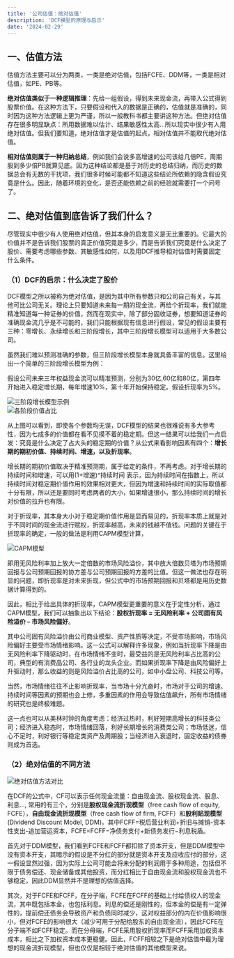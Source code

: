 ```yaml
---
title: '公司估值：绝对估值'
description: 'DCF模型的原理与启示'
date: '2024-02-29'
---
```


## 一、估值方法

估值方法主要可以分为两类，一类是绝对估值，包括FCFE、DDM等，一类是相对估值，如PE、PB等。

**绝对估值类似于一种逻辑推理**：先给一组假设，得到未来现金流，再带入公式得到股票价值。在这种方法下，只要假设和代入的数据是正确的，估值就是准确的，同时因为这种方法逻辑上更为严谨，所以一般教科书都主要讲这种方法。但绝对估值存在很多明显缺点：所用数据难以估计、结果敏感性太高…所以现实中很少有人用绝对估值。但我们要知道，绝对估值才是估值的起点，相对估值并不能取代绝对估值。

**相对估值则属于一种归纳总结**，例如我们会说多高增速的公司该给几倍PE，周期股到多少倍PB就算见底。因为这种结论都是基于对历史的总结归纳，而历史的数据总会有无数的干扰项，我们很多时候可能都不知道这些结论所依赖的隐含假设究竟是什么。因此，随着环境的变化，是否还能依赖之前的经验就需要打一个问号了。

## 二、绝对估值到底告诉了我们什么？

尽管现实中很少有人使用绝对估值，但其本身的启发意义是无比重要的。它最大的价值并不是告诉我们股票的真正价值究竟是多少，而是告诉我们究竟是什么决定了股价、需要考虑哪些参数、其敏感性如何，以及用DCF推导相对估值时需要固定什么条件。

### （1）DCF的启示：什么决定了股价

DCF模型之所以被称为绝对估值，是因为其中所有参数只和公司自己有关，与其他可比公司无关。理论上只要知道未来每一期的现金流，再给个折现率，我们就能精准知道每一种证券的价值，然而在现实中，除了部分固收证券，想要知道证券的准确现金流几乎是不可能的，我们只能根据现有信息进行假设，常见的假设主要有三种：零增长、永续增长和三阶段增长，其中三阶段增长模型可以适用于大多数公司。

虽然我们难以预测准确的参数，但三阶段增长模型本身就具备丰富的信息。这里给出一个简单的三阶段增长模型为例：

假设公司未来三年权益现金流可以精准预测，分别为30亿,60亿和80亿，第四年开始进入稳定增长期，每年增速10%，第十年开始保持稳定。假设折现率为5%。

<div style={{ display: 'flex', justifyContent: 'center', margin: '20px 0' }}>
  <img
    src="/images/blog/CompanyValuation1/1.png"
    alt="三阶段增长模型示例"
    style={{ maxWidth: '100%', height: 'auto' }}
  />
</div>

<div style={{ display: 'flex', justifyContent: 'center', margin: '20px 0' }}>
  <img
    src="/images/blog/CompanyValuation1/2.png"
    alt="各阶段价值占比"
    style={{ maxWidth: '100%', height: 'auto' }}
  />
</div>

从上图可以看到，即使各个参数均无误，DCF模型的结果也很难说有多大参考性，因为七成多的价值都在看不见摸不着的稳定期。但这一结果可以给我们一点启发：究竟是什么决定了占大头的稳定期的价值？从公式来看影响因素有四个：**增长期的期初价值、持续时间、增速，以及折现率**。

增长期的期初价值取决于精准预测期，属于给定的条件，不再考虑。对于增长期的持续时间和增速，可以用(1+增速)^持续时间 表示，因为持续时间在指数上，所以持续时间对稳定期价值作用的效果相对更大，但因为增速和持续时间的实际取值都十分有限，所以还是要同时考虑两者的大小，如果增速很小，那么持续时间的增长对价值的拉升也有限。

对于折现率，其本身大小对于稳定期价值作用是显而易见的，折现率本质上就是对于不同时间的现金流进行赋权，折现率越高，未来的钱越不值钱。问题的关键在于折现率的确定，一般的做法是利用CAPM模型计算，

<div style={{ display: 'flex', justifyContent: 'center', margin: '20px 0' }}>
  <img
    src="/images/blog/CompanyValuation1/3.png"
    alt="CAPM模型"
    style={{ maxWidth: '100%', height: 'auto' }}
  />
</div>

即用无风险利率加上放大一定倍数的市场风险溢价，其中放大倍数贝塔为市场预期回报与公司预期回报的协方差与公司预期回报的方差的比值。但这一做法也存在明显的问题，即折现率是对未来折现，但公式中的市场预期回报和贝塔都是用历史数据计算得到的。

因此，相比于给出具体的折现率，CAPM模型更重要的意义在于定性分析，通过CAPM模型，我们可以抽象出以下结论：**股权折现率 = 无风险利率 + 公司固有风险溢价 – 市场风险偏好**。

其中公司固有风险溢价由公司商业模型、资产性质等决定，不受市场影响，市场风险偏好主要受市场情绪影响。这一公式可以解释许多现象，例如当折现率下降是由无风险利率下降驱动时，在市场情绪不变时，最受益的是无风险利率占比高的公司，典型的有消费品公司、各行业的龙头企业。而如果折现率下降是由风险偏好上升驱动时，那么收益的则是风险溢价占比高的公司，如中小盘公司、科技公司等。

当然，市场情绪往往不止影响折现率，当市场十分亢奋时，市场对于公司的增速、持续时间等因素的预期也会上修，多重因素的作用会导致估值飙升，所有市场情绪的研究也是终极难题。

这一点也可以从美林时钟的角度考虑：经济过热时，利好短期高增长的科技类公司；经济进入稳态时，市场情绪回落，利好长期增长的消费类公司；市场低迷，信心不足时，利好银行等稳定类资产及周期股；当经济进入衰退时，固定收益的债券则成为首选。

### （2）绝对估值的不同方法

<div style={{ display: 'flex', justifyContent: 'center', margin: '20px 0' }}>
  <img
    src="/images/blog/CompanyValuation1/4.png"
    alt="绝对估值方法对比"
    style={{ maxWidth: '100%', height: 'auto' }}
  />
</div>

在DCF的公式中，CF可以表示任何现金流量：自由现金流、股权现金流、股息、利息…, 常用的有三个，分别是**股权现金流折现模型**（free cash flow of equity, FCFE），**自由现金流折现模型**（free cash flow of firm, FCFF）和**股利贴现模型**(Dividend Discount Model, DDM)。其中FCFF=税后营业利润+折旧与摊销-资本性支出-追加营运资本，FCFE=FCFF−净债务支付+新债务发行−利息税盾。

首先对于DDM模型，我们看到FCFE和FCFF都扣除了资本开支，但是DDM模型中没有资本开支，其暗示的假设是不分红的部分就是资本开支及应收应付的部分，这一假设显然过强，因为实际上公司可能会将未分配的利润用于多种用途，包括但不限于债务偿还、现金储备或其他投资，而分红相比于自由现金流和股权现金流也不够稳定，因此DDM显然并不是理想的估值选择。

其次，对于FCFE和FCFF，在分子端，FCFE在FCFF的基础上付给债权人的现金流，其中既包括本金，也包括利息。利息的偿还是刚性的，但本金的偿是有一定弹性的，提前偿还债务会导致资产和负债同时减少，这对权益部分的内在价值影响很小，但对FCFE的影响很大（减少可用于分配给股东的自由现金流），因此FCFE在分子端不如FCFF稳定。而在分母端，FCFE采用股权折现率而FCFF采用加权资本成本，相比之下加权资本成本更稳健。因此，FCFF相较之下是绝对估值中最为理想的现金流折现模型，但也仅仅是相较于绝对估值的其他模型来说。
